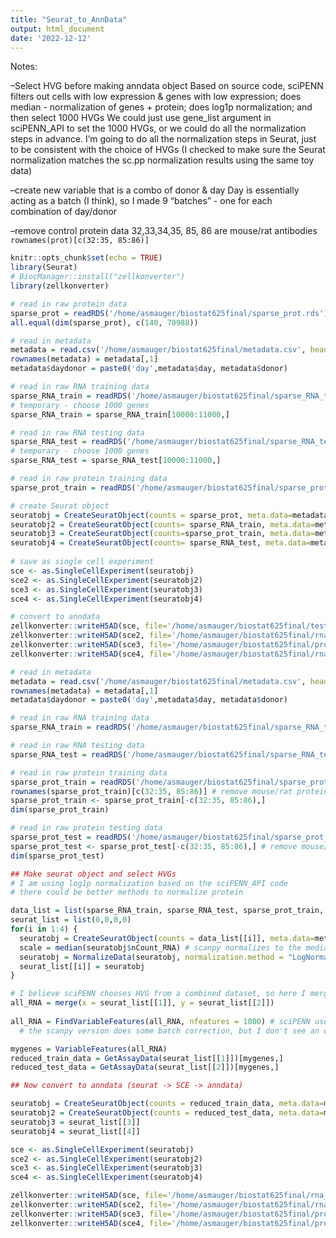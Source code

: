 ```yaml
---
title: "Seurat_to_AnnData"
output: html_document
date: '2022-12-12'
---
```


Notes:

--Select HVG before making anndata object 
Based on source code, sciPENN filters out cells with low expression & genes with low expression; does median - normalization of genes + protein; does log1p normalization; and then select 1000 HVGs
We could just use gene_list argument in sciPENN_API to set the 1000 HVGs, or we could do all the normalization steps in advance. 
I'm going to do all the normalization steps in Seurat, just to be consistent with the choice of HVGs
(I checked to make sure the Seurat normalization matches the sc.pp normalization results using the same toy data)

--create new variable that is a combo of donor & day
Day is essentially acting as a batch (I think), so I made 9 "batches" - one for each combination of day/donor

--remove control protein data
32,33,34,35, 85, 86 are mouse/rat antibodies
`rownames(prot)[c(32:35, 85:86)]`

```r
knitr::opts_chunk$set(echo = TRUE)
library(Seurat)
# BiocManager::install("zellkonverter")
library(zellkonverter)
```

```r
# read in raw protein data
sparse_prot = readRDS('/home/asmauger/biostat625final/sparse_prot.rds')
all.equal(dim(sparse_prot), c(140, 70988))

# read in metadata
metadata = read.csv('/home/asmauger/biostat625final/metadata.csv', header=T)
rownames(metadata) = metadata[,1]
metadata$daydonor = paste0('day',metadata$day, metadata$donor)

# read in raw RNA training data
sparse_RNA_train = readRDS('/home/asmauger/biostat625final/sparse_RNA_train.rds')
# temporary - choose 1000 genes
sparse_RNA_train = sparse_RNA_train[10000:11000,]

# read in raw RNA testing data
sparse_RNA_test = readRDS('/home/asmauger/biostat625final/sparse_RNA_test.rds')
# temporary - choose 1000 genes
sparse_RNA_test = sparse_RNA_test[10000:11000,]

# read in raw protein training data
sparse_prot_train = readRDS('/home/asmauger/biostat625final/sparse_prot_train.rds')

# create Seurat object 
seuratobj = CreateSeuratObject(counts = sparse_prot, meta.data=metadata, assay="prot")
seuratobj2 = CreateSeuratObject(counts= sparse_RNA_train, meta.data=metadata)
seuratobj3 = CreateSeuratObject(counts=sparse_prot_train, meta.data=metadata)
seuratobj4 = CreateSeuratObject(counts= sparse_RNA_test, meta.data=metadata)  
  
# save as single cell experiment
sce <- as.SingleCellExperiment(seuratobj)
sce2 <- as.SingleCellExperiment(seuratobj2)
sce3 <- as.SingleCellExperiment(seuratobj3)
sce4 <- as.SingleCellExperiment(seuratobj4)

# convert to anndata
zellkonverter::writeH5AD(sce, file='/home/asmauger/biostat625final/test.h5ad')
zellkonverter::writeH5AD(sce2, file='/home/asmauger/biostat625final/rna_train_trial.h5ad')
zellkonverter::writeH5AD(sce3, file='/home/asmauger/biostat625final/prot_train_trial.h5ad')
zellkonverter::writeH5AD(sce4, file='/home/asmauger/biostat625final/rna_test_trial.h5ad')
```

```r
# read in metadata
metadata = read.csv('/home/asmauger/biostat625final/metadata.csv', header=T)
rownames(metadata) = metadata[,1]
metadata$daydonor = paste0('day',metadata$day, metadata$donor)

# read in raw RNA training data
sparse_RNA_train = readRDS('/home/asmauger/biostat625final/sparse_RNA_train.rds')

# read in raw RNA testing data
sparse_RNA_test = readRDS('/home/asmauger/biostat625final/sparse_RNA_test.rds')

# read in raw protein training data
sparse_prot_train = readRDS('/home/asmauger/biostat625final/sparse_prot_train.rds')
rownames(sparse_prot_train)[c(32:35, 85:86)] # remove mouse/rat proteins
sparse_prot_train <- sparse_prot_train[-c(32:35, 85:86),]
dim(sparse_prot_train)

# read in raw protein testing data
sparse_prot_test = readRDS('/home/asmauger/biostat625final/sparse_prot_test.rds')
sparse_prot_test <- sparse_prot_test[-c(32:35, 85:86),] # remove mouse/rat proteins
dim(sparse_prot_test)

## Make seurat object and select HVGs
# I am using log1p normalization based on the sciPENN_API code
# there could be better methods to normalize protein

data_list = list(sparse_RNA_train, sparse_RNA_test, sparse_prot_train, sparse_prot_test)
seurat_list = list(0,0,0,0)
for(i in 1:4) {
  seuratobj = CreateSeuratObject(counts = data_list[[i]], meta.data=metadata)
  scale = median(seuratobj$nCount_RNA) # scanpy normalizes to the median
  seuratobj = NormalizeData(seuratobj, normalization.method = "LogNormalize", scale.factor = scale)
  seurat_list[[i]] = seuratobj
}

# I believe sciPENN chooses HVG from a combined dataset, so here I merge the training/testing RNA
all_RNA = merge(x = seurat_list[[1]], y = seurat_list[[2]]) 
                
all_RNA = FindVariableFeatures(all_RNA, nfeatures = 1000) # sciPENN uses 1000
  # the scanpy version does some batch correction, but I don't see an option for this in Seurat

mygenes = VariableFeatures(all_RNA)
reduced_train_data = GetAssayData(seurat_list[[1]])[mygenes,]
reduced_test_data = GetAssayData(seurat_list[[2]])[mygenes,]

## Now convert to anndata (seurat -> SCE -> anndata)

seuratobj = CreateSeuratObject(counts = reduced_train_data, meta.data=metadata)
seuratobj2 = CreateSeuratObject(counts = reduced_test_data, meta.data=metadata)
seuratobj3 = seurat_list[[3]]
seuratobj4 = seurat_list[[4]]

sce <- as.SingleCellExperiment(seuratobj)
sce2 <- as.SingleCellExperiment(seuratobj2)
sce3 <- as.SingleCellExperiment(seuratobj3)
sce4 <- as.SingleCellExperiment(seuratobj4)

zellkonverter::writeH5AD(sce, file='/home/asmauger/biostat625final/rna_train_hvg.h5ad')
zellkonverter::writeH5AD(sce2, file='/home/asmauger/biostat625final/rna_test_hvg.h5ad')
zellkonverter::writeH5AD(sce3, file='/home/asmauger/biostat625final/prot_train.h5ad', X_name='logcounts')
zellkonverter::writeH5AD(sce4, file='/home/asmauger/biostat625final/prot_test.h5ad', X_name='logcounts')
```
